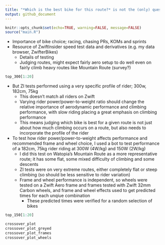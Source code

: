 ```yaml
---
title: "*Which is the best bike for this route?* is not the (only) question you should be asking"
output: github_document
---
```


```r
knitr::opts_chunk$set(echo=TRUE, warning=FALSE, message=FALSE)
source("main.R")
```


- Importance of bike choice; racing, chasing PRs, KOMs and sprints
- Resource of ZwiftInsider speed test data and derivatives (e.g. my data browser, ZwifterBikes)
  - Details of testing
  - Judging routes, might expect fairly aero setup to do well even on fairly climb heavy routes like Mountain Route (survey?)
  
```r
top_300[1:20]
```

  
- But ZI tests performed using a very specific profile of rider; 300w, 182cm, 75kg
  - This doesn't match all riders on Zwift
  - Varying rider power/power-to-weight ratio should change the relative importance of aerodynamic performance and climbing performance, with slow riding placing a great emphasis on climbing performance
  - This means judging which bike is best for a given route is not just about how much climbing occurs on a route, but also needs to incorporate the profile of the rider
- To test how rider power/power-to-weight affects performance and recommended frame and wheel choice, I used a bot to test performance of a 182cm, 75kg rider riding at 300W (4W/kg) and 150W (2W/kg)
  - I did this test on Watopia's Mountain Route as a more representative route; it has some flat, some mixed difficulty of climbing and some descents
  - ZI tests were on very extreme routes, either completely flat or steep climbing (so should be less sensitive to rider variation)
  - Frame and wheel performance is independent, so wheels were tested on a Zwift Aero frame and frames tested with Zwift 32mm Carbon wheels, and frame and wheel effects used to get predicted times for each unqiue combination
    - These predicted times were verified for a random selection of bikes
  





```r
top_150[1:20]
```


```r
crossover_plot
crossover_plot_greyed
crossover_plot_frames
crossover_plot_wheels
```



